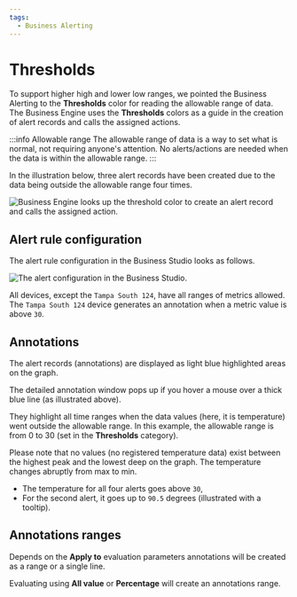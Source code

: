 ```yaml
---
tags:
  - Business Alerting
---
```



# Thresholds

To support higher high and lower low ranges, we pointed the Business Alerting to the **Thresholds** color for reading the allowable range of data. The Business Engine uses the **Thresholds** colors as a guide in the creation of alert records and calls the assigned actions.

:::info Allowable range
The allowable range of data is a way to set what is normal, not requiring anyone's attention. No alerts/actions are needed when the data is within the allowable range.
:::

In the illustration below, three alert records have been created due to the data being outside the allowable range four times.

<Image
  title="Business Engine looks up the threshold color to create an alert record and calls the assigned action."
  src="/img/big/business-alerting/thresh-color.png"
/>

## Alert rule configuration

The alert rule configuration in the Business Studio looks as follows.

<Image
  title="The alert configuration in the Business Studio."
  src="/img/big/business-alerting/thresh-conf.png"
/>

All devices, except the `Tampa South 124`, have all ranges of metrics allowed. The `Tampa South 124` device generates an annotation when a metric value is above `30`.

## Annotations

The alert records (annotations) are displayed as light blue highlighted areas on the graph.

The detailed annotation window pops up if you hover a mouse over a thick blue line (as illustrated above).

They highlight all time ranges when the data values (here, it is temperature) went outside the allowable range. In this example, the allowable range is from 0 to 30 (set in the **Thresholds** category).

Please note that no values (no registered temperature data) exist between the highest peak and the lowest deep on the graph. The temperature changes abruptly from max to min.

- The temperature for all four alerts goes above `30`,
- For the second alert, it goes up to `90.5` degrees (illustrated with a tooltip).

## Annotations ranges

Depends on the **Apply to** evaluation parameters annotations will be created as a range or a single line.

Evaluating using **All value** or **Percentage** will create an annotations range.
